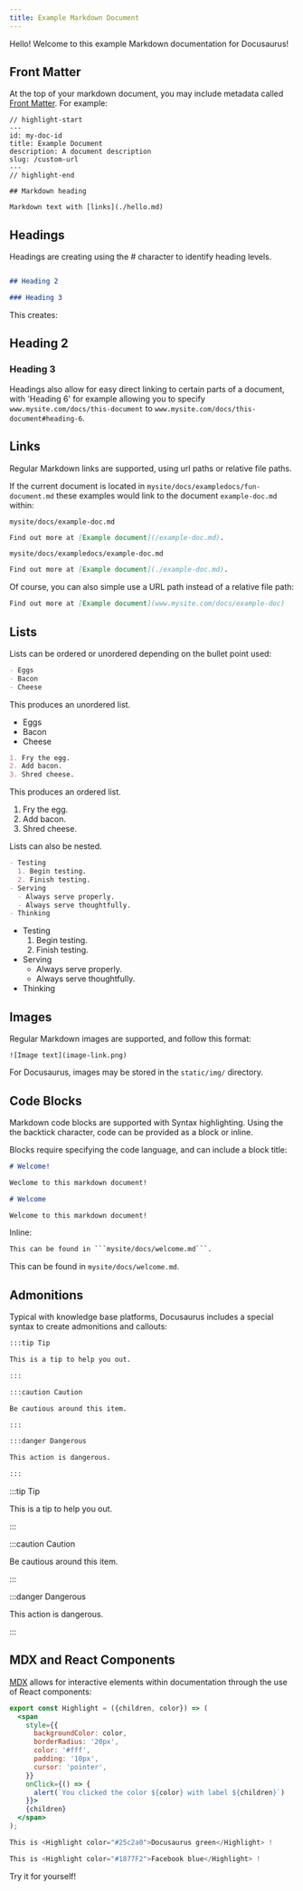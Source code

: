 ```yaml
---
title: Example Markdown Document
---
```


Hello! Welcome to this example Markdown documentation for Docusaurus!

## Front Matter

At the top of your markdown document, you may include metadata called
[Front Matter](https://jekyllrb.com/docs/front-matter/). For example:

```plaintext title="example-doc.md"
// highlight-start
---
id: my-doc-id
title: Example Document
description: A document description
slug: /custom-url
---
// highlight-end

## Markdown heading

Markdown text with [links](./hello.md)
```

## Headings

Headings are creating using the # character to identify heading levels.

```md

## Heading 2

### Heading 3

```

This creates:

## Heading 2

### Heading 3

Headings also allow for easy direct linking to certain parts of a document, with 'Heading 6' for
example allowing you to specify `www.mysite.com/docs/this-document` to
`www.mysite.com/docs/this-document#heading-6`.

## Links

Regular Markdown links are supported, using url paths or relative file paths.

If the current document is located in `mysite/docs/exampledocs/fun-document.md` these examples would
link to the document `example-doc.md` within:

`mysite/docs/example-doc.md`

```md
Find out more at [Example document](/example-doc.md).
```

`mysite/docs/exampledocs/example-doc.md`

```md
Find out more at [Example document](./example-doc.md).
```

Of course, you can also simple use a URL path instead of a relative file path:

```md
Find out more at [Example document](www.mysite.com/docs/example-doc)
```

## Lists

Lists can be ordered or unordered depending on the bullet point used:

```md
- Eggs
- Bacon
- Cheese
```

This produces an unordered list.

- Eggs
- Bacon
- Cheese

```md
1. Fry the egg.
2. Add bacon.
3. Shred cheese.
```

This produces an ordered list.

1. Fry the egg.
2. Add bacon.
3. Shred cheese.

Lists can also be nested.

```md
- Testing
  1. Begin testing.
  2. Finish testing.
- Serving
  - Always serve properly.
  - Always serve thoughtfully.
- Thinking
```

- Testing
  1. Begin testing.
  2. Finish testing.
- Serving
  - Always serve properly.
  - Always serve thoughtfully.
- Thinking

## Images

Regular Markdown images are supported, and follow this format:

`![Image text](image-link.png)`

For Docusaurus, images may be stored in the `static/img/` directory.

## Code Blocks

Markdown code blocks are supported with Syntax highlighting. Using the the backtick character, code
can be provided as a block or inline.

Blocks require specifying the code language, and can include a block title:

```md title="welcome.md"
# Welcome!

Weclome to this markdown document!
```

```md title="welcome.md"
# Welcome

Welcome to this markdown document!
```

Inline:

````txt
This can be found in ```mysite/docs/welcome.md```.
````

This can be found in `mysite/docs/welcome.md`.

## Admonitions

Typical with knowledge base platforms, Docusaurus includes a special syntax to create admonitions
and callouts:

```md
:::tip Tip

This is a tip to help you out.

:::

:::caution Caution

Be cautious around this item.

:::

:::danger Dangerous

This action is dangerous.

:::
```

:::tip Tip

This is a tip to help you out.

:::

:::caution Caution

Be cautious around this item.

:::

:::danger Dangerous

This action is dangerous.

:::

## MDX and React Components

[MDX](https://mdxjs.com/) allows for interactive elements within documentation through the use of
React components:

```jsx
export const Highlight = ({children, color}) => (
  <span
    style={{
      backgroundColor: color,
      borderRadius: '20px',
      color: '#fff',
      padding: '10px',
      cursor: 'pointer',
    }}
    onClick={() => {
      alert(`You clicked the color ${color} with label ${children}`)
    }}>
    {children}
  </span>
);

This is <Highlight color="#25c2a0">Docusaurus green</Highlight> !

This is <Highlight color="#1877F2">Facebook blue</Highlight> !
```

Try it for yourself!
